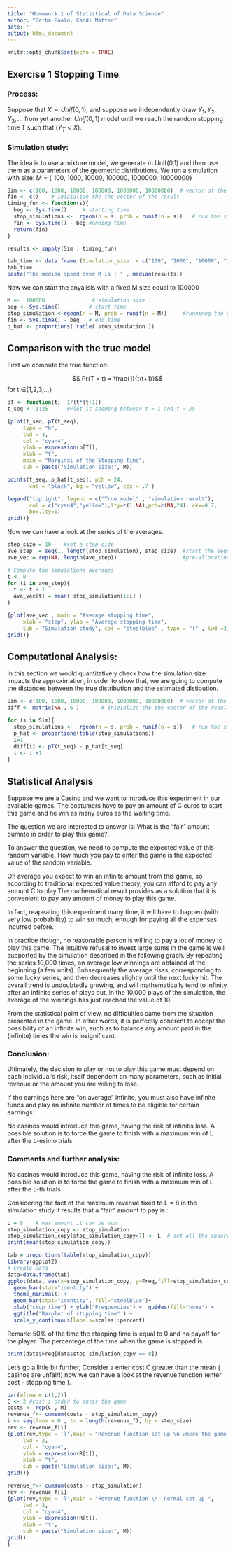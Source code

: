 ```yaml
---
title: "Homework 1 of Statistical of Data Science"
author: "Barba Paolo, Candi Matteo"
date: ''
output: html_document
---
```


```r
knitr::opts_chunk$set(echo = TRUE)
```

## Exercise 1 Stopping Time

### Process:
Suppose that $X ∼ Unif(0, 1)$, and suppose we independently draw ${Y_{1}, Y_{2}, Y_{3}, \dots}$ from yet another $Unif(0, 1)$ model
until we reach the random stopping time T such that $(Y_{T} < X)$.

### Simulation study:
The idea is to use a mixture model, we generate m Unif(0,1) and then use them as a parameters of the geometric distributions.
We run  a simulation with size:
M = { 100, 1000, 10000, 100000, 1000000, 10000000}

```r
Sim <- c(100, 1000, 10000, 100000, 1000000, 10000000)  # vector of the size 
fin <- c()    # inizialize the the vector of the result
timing_fun <- function(s){
  beg <- Sys.time()     # starting time
  stop_simulations <-  rgeom(n = s, prob = runif(n = s))   # run the simulation
  fin <- Sys.time() - beg #ending time
  return(fin)
}

results <- sapply(Sim , timing_fun)

tab_time <- data.frame (Simulation_size  = c("100", "1000", "10000", "100000", "1000000", "10000000") , Computational_time = results  )   # creating the dataframe of the results
tab_time
paste("The median speed over M is : " , median(results))

```

Now we can start the anyalisis with a fixed M size equal to 100000
```r
M <-  100000               # simulation size
beg <- Sys.time()         # start time
stop_simulation <-rgeom(n = M, prob = runif(n = M))     #runninng the simulation 
fin <- Sys.time() - beg   # end time
p_hat <- proportions( table( stop_simulation ))

```

## Comparison with the true model

First we compute the true function:

$$ Pr(T = t) = \frac{1}{t(t+1)}$$ for t $∈${1,2,3,...}


```r
pT <- function(t)  1/(t*(t+1))  
t_seq <- 1:25      #Plot it zooming between t = 1 and t = 25
```


```r

{plot(t_seq, pT(t_seq), 
     type = "h",
     lwd = 4,
     col = "cyan4",
     ylab = expression(p[T]),
     xlab = "t",
     main = "Marginal of the Stopping Time",
     sub = paste("Simulation size:", M))

points(t_seq, p_hat[t_seq], pch = 24, 
       col = "black", bg = "yellow", cex = .7 )

legend("topright", legend = c("True model" , "simulation result"),
       col = c("cyan4","yellow"),lty=c(1,NA),pch=c(NA,24), cex=0.7,
       box.lty=0)
grid()}
```


Now we can have a look at the series of the averages.
```r
step_size = 10    #set a step size
ave_step  = seq(1, length(stop_simulation), step_size)  #start the sequence
ave_vec = rep(NA, length(ave_step))                     #pre-allocating the vector

# Compute the simulations averages
t <- 0
for (i in ave_step){
  t <- t + 1
  ave_vec[t] = mean( stop_simulation[1:i] )
}


```

```r
{plot(ave_vec , main = "Average stopping time",
     xlab = "step", ylab = "Averege stopping time",
     sub = "Simulation study", col = "steelblue" , type = "l" , lwd =3)
grid()}
```


## Computational Analysis:

In this section we would quantitatively check how the simulation size impacts the approximation, in order to show that, we are going to compute the distances between the true distribution and the estimated distibution.

```r
Sim <- c(100, 1000, 10000, 100000, 1000000, 10000000)  # vector of the size 
diff <- matrix(NA , 6 )       # inizialize the the vector of the result

for (s in Sim){
  stop_simulations <-  rgeom(n = s, prob = runif(n = s))   # run the simulation
  p_hat <- proportions(table(stop_simulations))
  i=1
  diff[i] <- pT(t_seq) - p_hat[t_seq]
  i <- i +1
}

```

## Statistical Analysis

Suppose we are a Casino and we want to introduce this experiment in our available games. The costumers have to pay an amount of C euros to start this game and he win as many euros as the waiting time.

The question we are interested to answer is: 
What is the "fair" amount oumnto in order to play this game?.

To answer the question, we need to compute the expected value of this random variable. How much you pay to enter the game is the expected value of the random variable.


On average you expect to win an infinite amount from this game, so according to traditional expected value theory, you can afford to pay any amount C to play.The mathematical result provides as a solution that it is convenient to pay any amount of money to play this game.


In fact, reapeating this experiment many time, it will have to happen (with very low probability)  to win so much, enough for paying all the expenses incurred before.

In practice though, no reasonable person is willing to pay a lot of money to play this game. The intuitive refusal to invest large sums in the game is well supported by the simulation described in the following graph. By repeating the series 10,000 times, on average low winnings are obtained at the beginning (a few units). Subsequently the average rises, corresponding to some lucky series, and then decreases slightly until the next lucky hit. The overall trend is undoubtedly growing, and will mathematically tend to infinity after an infinite series of plays but, in the 10,000 plays of the simulation, the average of the winnings has just reached the value of 10.

From the statistical point of view, no difficulties came from the situation presented in the game. In other words, it is perfectly coherent to accept the  possibility of an infinite win, such as to balance any amount paid in the (infinite) times the win is insignificant.


### Conclusion:
 Ultimately, the decision to play or not to play this game  must depend on each individual's risk, itself dependent on many parameters, such as initial revenue or the amount you are willing to lose.

If the earnings here are "on average" infinite, you must also have infinite funds and play an infinite number of times to be eligible for certain earnings.

No casinos would introduce  this game, having the risk of infinitis loss. A possible solution is to force the game to finish with a maximum win of L after the L-esimo trials.


### Comments and further analysis:

No casinos would introduce this game, having the risk of infinite loss. A possible solution is to force the game to finish with a maximum win of L after the L-th trials.

Considering the fact of the maximum revenue fixed to L = 8 in the simulation study it results that a "fair" amount to pay is :

```r
L = 8    # max amount it can be won
stop_simulation_copy <- stop_simulation
stop_simulation_copy[stop_simulation_copy>7] <- L  # set all the observation greater than 7 to L
print(mean(stop_simulation_copy))
```

```r
tab = proportions(table(stop_simulation_copy))
library(ggplot2)
# Create Data
data=data.frame(tab)
ggplot(data, aes(x=stop_simulation_copy, y=Freq,fill=stop_simulation_copy))+
  geom_bar(stat="identity") +
  theme_minimal() +
  geom_bar(stat="identity", fill="steelblue")+
  xlab("stop time") + ylab("Frequencies") +  guides(fill="none") +
  ggtitle("Barplot of stopping time" ) + 
  scale_y_continuous(labels=scales::percent)  

```

Remark:
50% of the time the stopping time is equal to 0 and no payoff for the player.
The percentege of the time when the game is stopped is
```r
print(data$Freq[data$stop_simulation_copy == 8])
```


Let's go a little bit further,
Consider a enter cost C greater than the mean ( casinos are unfair!) now we can have a look at the revenue function (enter cost - stopping time ).

```r
par(mfrow = c(1,2))
C <- 2 #cost i order to enter the game
costs <- rep(C , M)
revenue_f<- cumsum(costs - stop_simulation_copy)
i <- seq(from = 0 , to = length(revenue_f), by = step_size)
rev <- revenue_f[i]
{plot(rev,type = 'l',main = "Revenue function set up \n where the game is force to end",
     lwd = 2,
     col = "cyan4",
     ylab = expression(R[t]),
     xlab = "t",
     sub = paste("Simulation size:", M))
grid()}

revenue_f<- cumsum(costs - stop_simulation)
rev <- revenue_f[i]
{plot(rev,type = 'l',main = "Revenue function \n  normal set up ",
     lwd = 2,
     col = "cyan4",
     ylab = expression(R[t]),
     xlab = "t",
     sub = paste("Simulation size:", M))
grid() 
}





```
